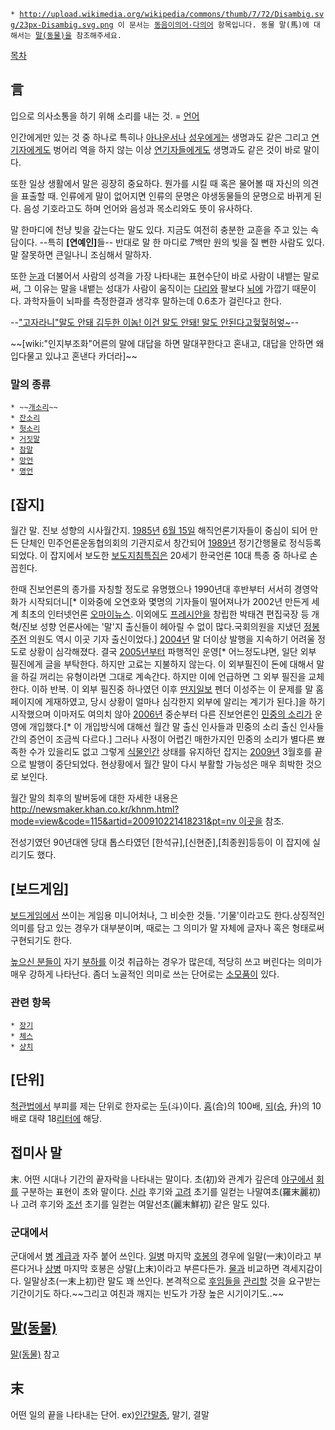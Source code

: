  * http://upload.wikimedia.org/wikipedia/commons/thumb/7/72/Disambig.svg/23px-Disambig.svg.png 이 문서는 [[동음이의어·다의어]] 항목입니다. 동물 말(馬)에 대해서는 [[말(동물)]]을 참조해주세요.

[[목차]]
== 言 ==
입으로 의사소통을 하기 위해 소리를 내는 것. = [[언어]]

인간에게만 있는 것 중 하나로 특히나 [[아나운서]]나 [[성우]]에게는 생명과도 같은 그리고 [[연기자]]에게도 벙어리 역을 하지 않는 이상 [[연기자]]들에게도 생명과도 같은 것이 바로 말이다. 

또한 일상 생활에서 말은 굉장히 중요하다. 뭔가를 시킬 때 혹은 물어볼 때 자신의 의견을 표출할 때. 인류에게 말이 없어지면 인류의 문명은 야생동물들의 문명으로 바뀌게 된다. 음성 기호라고도 하며 언어와 음성과 목소리와도 뜻이 유사하다.

말 한마디에 천냥 빚을 갚는다는 말도 있다. 지금도 여전히 충분한 교훈을 주고 있는 속담이다. --특히 '''[연예인]'''들-- 반대로 말 한 마디로 7백만 원의 빚을 질 뻔한 사람도 있다. 말 잘못하면 큰일나니 조심해서 말하자.

또한 [[눈]]과 더불어서 사람의 성격을 가장 나타내는 표현수단이 바로 사람이 내뱉는 말로써, 그 이유는 말을 내뱉는 성대가 사람이 움직이는 [[다리]]와 팔보다 [[뇌]]에 가깝기 때문이다. 과학자들이 뇌파를 측정한결과 생각후 말하는데 0.6초가 걸린다고 한다.

--[["고자라니"말도 안돼 김두한 이놈! 이건 말도 안돼! 말도 안된다고헣헣허엏~]]--

~~[wiki:"인지부조화"어른의 말에 대답을 하면 말대꾸한다고 혼내고, 대답을 안하면 왜 입다물고 있냐고 혼낸다 카더라]~~
=== 말의 종류 ===
 * ~~[[개소리]]~~
 * [[잔소리]]
 * [[헛소리]]
 * [[거짓말]]
 * [[참말]]
 * [[망언]]
 * [[명언]]

== [잡지] ==
월간 말. 진보 성향의 시사월간지. [[1985년]] [[6월 15일]] 해직언론기자들이 중심이 되어 만든 단체인 민주언론운동협의회의 기관지로서 창간되어 [[1989년]] 정기간행물로 정식등록되었다. 이 잡지에서 보도한 [[보도지침]]특집은 20세기 한국언론 10대 특종 중 하나로 손꼽힌다.

한때 진보언론의 종가를 자칭할 정도로 유명했으나 1990년대 후반부터 서서히 경영악화가 시작되더니[* 이와중에 오연호와 몇명의 기자들이 떨어져나가 2002년 만든게 세계 최초의 인터넷언론 [[오마이뉴스]]. 이외에도 [[프레시안]]을 창립한 박태견 편집국장 등 개혁/진보 성향 언론사에는 '말'지 출신들이 헤아릴 수 없이 많다.국회의원을 지냈던 [[정봉주]]전 의원도 역시 이곳 기자 출신이었다.] [[2004년]] 말 더이상 발행을 지속하기 어려울 정도로 상황이 심각해졌다. 결국 [[2005년]]부터 파행적인 운영[* 어느정도냐면, 일단 외부 필진에게 글을 부탁한다. 하지만 고료는 지불하지 않는다. 이 외부필진이 돈에 대해서 말을 하길 꺼리는 유형이라면 그대로 계속간다. 하지만 이에 언급하면 그 외부 필진을 교체한다. 이하 반복. 이 외부 필진중 하나였던 이후 [[딴지일보]] 펜더 이성주는 이 문제를 말 홈페이지에 게재하였고, 당시 상황이 얼마나 심각한지 외부에 알리는 계기가 된다.]을 하기 시작했으며 이마저도 여의치 않아 [[2006년]] 중순부터 다른 진보언론인 [[민중의 소리]]가 운영에 개입했다.[* 이 개입방식에 대해선 월간 말 출신 인사들과 민중의 소리 출신 인사들간의 증언이 조금씩 다르다.] 그러나 사정이 어렵긴 매한가지인 민중의 소리가 별다른 뾰족한 수가 있을리도 없고 그렇게 [[식물인간]] 상태를 유지하던 잡지는 [[2009년]] 3월호를 끝으로 발행이 중단되었다. 현상황에서 월간 말이 다시 부활할 가능성은 매우 희박한 것으로 보인다.

월간 말의 최후의 발버둥에 대한 자세한 내용은 [[http://newsmaker.khan.co.kr/khnm.html?mode=view&code=115&artid=200910221418231&pt=nv 이곳]]을 참조.

전성기였던 90년대엔 당대 톱스타였던 [한석규],[신현준],[최종원]등등이 이 잡지에 실리기도 했다.

== [보드게임] ==
[[보드게임]]에서 쓰이는 게임용 미니어처나, 그 비슷한 것들. '기물'이라고도 한다.상징적인 의미를 담고 있는 경우가 대부분이며, 때로는 그 의미가 말 자체에 글자나 혹은 형태로써 구현되기도 한다.

[[높으신 분들]]이 자기 [[부하]]를 이것 취급하는 경우가 많은데, 적당히 쓰고 버린다는 의미가 매우 강하게 나타난다.
좀더 노골적인 의미로 쓰는 단어로는 [[소모품]]이 있다.

=== 관련 항목 ===
 * [[장기]]
 * [[체스]]
 * [[샹치]]

== [단위] ==
[[척관법]]에서 부피를 제는 단위로 한자로는 [[두]](斗)이다.
[[홉]](合)의 100배, [[되]]([[승]], 升)의 10배로 대략 18[[리터]]에 해당.

== 접미사 말 ==
末. 어떤 시대나 기간의 끝자락을 나타내는 말이다. 초(初)와 관계가 깊은데 [[야구]]에서 [[회]]를 구분하는 표현이 초와 말이다. [[신라]] 후기와 [[고려]] 초기를 일컫는 나말여초(羅末麗初)나 고려 후기와 [[조선]] 초기를 일컫는 여말선초(麗末鮮初) 같은 말도 있다.
=== 군대에서 ===
군대에서 [[병]] [[계급]]과 자주 붙어 쓰인다. [[일병]] 마지막 [[호봉]]의 경우에 일말(一末)이라고 부른다거나 [[상병]] 마지막 호봉은 상말(上末)이라고 부른다든가. [[물]]과 비교하면 격세지감이다. 일말상초(一末上初)란 말도 꽤 쓰인다. 본격적으로 [[후임]]들을 [[관리]]할 것을 요구받는 기간이기도 하다.~~그리고 여친과 깨지는 빈도가 가장 높은 시기이기도..~~

== [[말(동물)]] ==
[[말(동물)]] 참고

== 末 ==
어떤 일의 끝을 나타내는 단어. ex)[[인간말종]], 말기, 결말
